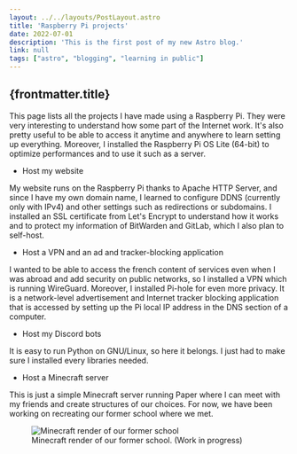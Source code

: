 ```yaml
---
layout: ../../layouts/PostLayout.astro
title: 'Raspberry Pi projects'
date: 2022-07-01
description: 'This is the first post of my new Astro blog.'
link: null
tags: ["astro", "blogging", "learning in public"]
---
```


## {frontmatter.title}

This page lists all the projects I have made using a Raspberry Pi. They were very interesting to understand how some part of the Internet work. It's also pretty useful to be able to access it anytime and anywhere to learn setting up everything. Moreover, I installed the Raspberry Pi OS Lite (64-bit) to optimize performances and to use it such as a server.


- Host my website

My website runs on the Raspberry Pi thanks to Apache HTTP Server, and since I have my own domain name, I learned to configure DDNS (currently only with IPv4) and other settings such as redirections or subdomains. I installed an SSL certificate from Let's Encrypt to understand how it works and to protect my information of BitWarden and GitLab, which I also plan to self-host.


- Host a VPN and an ad and tracker-blocking application

I wanted to be able to access the french content of services even when I was abroad and add security on public networks, so I installed a VPN which is running WireGuard. Moreover, I installed Pi-hole for even more privacy. It is a network-level advertisement and Internet tracker blocking application that is accessed by setting up the Pi local IP address in the DNS section of a computer.


- Host my Discord bots

It is easy to run Python on GNU/Linux, so here it belongs. I just had to make sure I installed every libraries needed.


- Host a Minecraft server

This is just a simple Minecraft server running Paper where I can meet with my friends and create structures of our choices. For now, we have been working on recreating our former school where we met.

<figure>
    <img src="./assets/images/raspberry_pi/Minecraft_render.png" alt="Minecraft render of our former school" />
    <figcaption>Minecraft render of our former school. (Work in progress)</figcaption>
</figure>
